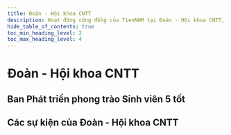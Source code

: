 ```yaml
---
title: Đoàn - Hội khoa CNTT
description: Hoạt động cộng đồng của TienNHM tại Đoàn - Hội khoa CNTT, trường ĐH Sư phạm Kỹ thuật TP.HCM
hide_table_of_contents: true
toc_min_heading_level: 2
toc_max_heading_level: 4
---
```




# Đoàn - Hội khoa CNTT

<TOCInline toc={toc} />

## Ban Phát triển phong trào Sinh viên 5 tốt

<Masonry items={Sv5tImages}/>

## Các sự kiện của Đoàn - Hội khoa CNTT

<Masonry items={EventImages}/>